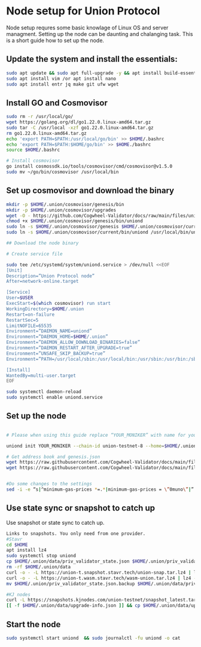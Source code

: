 # Node setup for Union Protocol

Node setup requres some basic knowlage of Linux OS and server managment. Setting up the node
can be daunting and chalanging task. This is a short guide how to set up the node.

## Update the system and install the essentials:

```bash
sudo apt update && sudo apt full-upgrade -y && apt install build-essential 
sudo apt install vim /or apt install nano 
sudo apt install entr jq make git ufw wget 
```

## Install GO and Cosmovisor

```bash
sudo rm -r /usr/local/go/
wget https://golang.org/dl/go1.22.0.linux-amd64.tar.gz
sudo tar -C /usr/local -xzf go1.22.0.linux-amd64.tar.gz
rm go1.22.0.linux-amd64.tar.gz
echo 'export PATH=$PATH:/usr/local/go/bin' >> $HOME/.bashrc
echo 'export PATH=$PATH:$HOME/go/bin' >> $HOME./bashrc
source $HOME/.bashrc

# Install cosmovisor
go install cosmossdk.io/tools/cosmovisor/cmd/cosmovisor@v1.5.0
sudo mv ~/go/bin/cosmovisor /usr/local/bin
```

## Set up cosmovisor and download the binary

```bash 
mkdir -p $HOME/.union/cosmovisor/genesis/bin
mkdir -p $HOME/.union/cosmovisor/upgrades
wget -O - https://github.com/Cogwheel-Validator/docs/raw/main/files/union-testnet/uniond-v0.22.0-linux-amd64.tar.gz | tar -xz -C $HOME/.union/cosmovisor/genesis/bin/
chmod +x $HOME/.union/cosmovisor/genesis/bin/uniond
sudo ln -s $HOME/.union/cosmovisor/genesis $HOME/.union/cosmovisor/current -f
sudo ln -s $HOME/.union/cosmovisor/current/bin/uniond /usr/local/bin/uniond -f

## Download the node binary

```

``` bash
# Create service file

sudo tee /etc/systemd/system/uniond.service > /dev/null <<EOF
[Unit]
Description=”Union Protocol node”
After=network-online.target

[Service]
User=$USER
ExecStart=$(which cosmovisor) run start
WorkingDirectory=$HOME/.union
Restart=on-failure 
RestartSec=5
LimitNOFILE=65535
Environment=”DAEMON_NAME=uniond”
Environment=”DAEMON_HOME=$HOME/.union”
Environment=”DAEMON_ALLOW_DOWNLOAD_BINARIES=false”
Environment=”DAEMON_RESTART_AFTER_UPGRADE=true”
Environment=”UNSAFE_SKIP_BACKUP=true”
Environment=”PATH=/usr/local/sbin:/usr/local/bin:/usr/sbin:/usr/bin:/sbin:/bin:/usr/games:/usr/local/games:/snap/bin:$HOME/.union/cosmovisor/current/bin”

[Install]
WantedBy=multi-user.target
EOF

sudo systemctl daemon-reload
sudo systemctl enable uniond.service
```

## Set up the node 

```bash

# Please when using this guide replace “YOUR_MONIKER” with name for your node.

uniond init YOUR_MONIKER --chain-id union-testnet-8 --home=$HOME/.union/

# Get address book and genesis.json
wget https://raw.githubusercontent.com/Cogwheel-Validator/docs/main/files/union-testnet/genesis.json -O $HOME/.union/config/genesis.json
wget https://raw.githubusercontent.com/Cogwheel-Validator/docs/main/files/union-testnet/addrbook.json -O $HOME/.union/config/addrbook.json


#Do some changes to the settings
sed -i -e “s|^minimum-gas-prices *=.*|minimum-gas-prices = \”0muno\”|” $HOME/.union/config/app.toml
```

## Use state sync or snapshot to catch up

Use snapshot or state sync to catch up.


```bash
Links to snapshots. You only need from one provider.
#Stavr
cd $HOME
apt install lz4
sudo systemctl stop uniond
cp $HOME/.union/data/priv_validator_state.json $HOME/.union/priv_validator_state.json.backup
rm -rf $HOME/.union/data
curl -o - -L https://union-t.snapshot.stavr.tech/union-snap.tar.lz4 | lz4 -c -d - | tar -x -C $HOME/.union --strip-components 2
curl -o - -L https://union-t.wasm.stavr.tech/wasm-union.tar.lz4 | lz4 -c -d - | tar -x -C $HOME/.union --strip-components 2
mv $HOME/.union/priv_validator_state.json.backup $HOME/.union/data/priv_validator_state.json

#KJ nodes
curl -L https://snapshots.kjnodes.com/union-testnet/snapshot_latest.tar.lz4 | tar -Ilz4 -xf - -C $HOME/.union
[[ -f $HOME/.union/data/upgrade-info.json ]] && cp $HOME/.union/data/upgrade-info.json $HOME/.union/cosmovisor/genesis/upgrade-info.json
```

## Start the node

```bash
sudo systemctl start uniond  && sudo journalctl -fu uniond -o cat
```